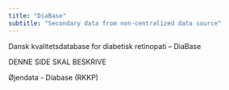 ```yaml
---
title: "DiaBase"
subtitle: "Secondary data from non-centralized data source"
---
```

Dansk kvalitetsdatabase for diabetisk retinopati – DiaBase

DENNE SIDE SKAL BESKRIVE 

Øjendata 
- Diabase (RKKP)


